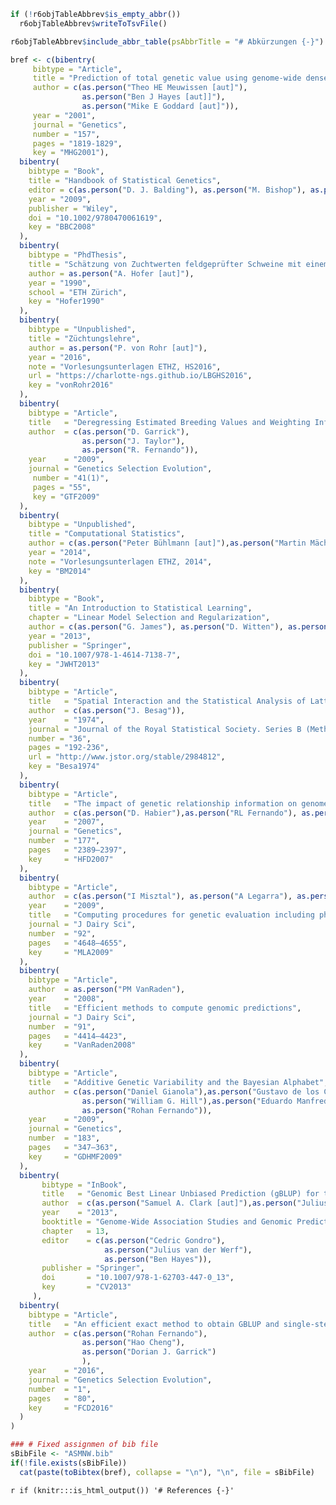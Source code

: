 <!-- ------------------------------------------------------------------- --
  -- END of document:  Below this must not be anything, except the stuff --
  -- concerning the table of abbreviations                               --> 
  

```r
if (!r6objTableAbbrev$is_empty_abbr())
  r6objTableAbbrev$writeToTsvFile()
```

```r
r6objTableAbbrev$include_abbr_table(psAbbrTitle = "# Abkürzungen {-}")
```


```r
bref <- c(bibentry(
     bibtype = "Article",
     title = "Prediction of total genetic value using genome-wide dense marker maps",
     author = c(as.person("Theo HE Meuwissen [aut]"), 
                as.person("Ben J Hayes [aut]]"),
                as.person("Mike E Goddard [aut]")),
     year = "2001",
     journal = "Genetics",
     number = "157",
     pages = "1819-1829",
     key = "MHG2001"),
  bibentry(
    bibtype = "Book",
    title = "Handbook of Statistical Genetics",
    editor = c(as.person("D. J. Balding"), as.person("M. Bishop"), as.person("C. Cannings")),
    year = "2009",
    publisher = "Wiley",
    doi = "10.1002/9780470061619",
    key = "BBC2008"
  ),
  bibentry(
    bibtype = "PhdThesis",
    title = "Schätzung von Zuchtwerten feldgeprüfter Schweine mit einem Mehrmerkmals-Tiermodell",
    author = as.person("A. Hofer [aut]"),
    year = "1990",
    school = "ETH Zürich",
    key = "Hofer1990"
  ),
  bibentry(
    bibtype = "Unpublished",
    title = "Züchtungslehre",
    author = as.person("P. von Rohr [aut]"),
    year = "2016",
    note = "Vorlesungsunterlagen ETHZ, HS2016",
    url = "https://charlotte-ngs.github.io/LBGHS2016",
    key = "vonRohr2016"
  ),
  bibentry(
    bibtype = "Article",
    title   = "Deregressing Estimated Breeding Values and Weighting Information for Genomic Regression Analyses",
    author  = c(as.person("D. Garrick"), 
                as.person("J. Taylor"), 
                as.person("R. Fernando")),
    year    = "2009",
    journal = "Genetics Selection Evolution",
     number = "41(1)",
     pages = "55",
     key = "GTF2009"
  ),
  bibentry(
    bibtype = "Unpublished",
    title = "Computational Statistics",
    author = c(as.person("Peter Bühlmann [aut]"),as.person("Martin Mächler [aut]")),
    year = "2014",
    note = "Vorlesungsunterlagen ETHZ, 2014",
    key = "BM2014"
  ),
  bibentry(
    bibtype = "Book",
    title = "An Introduction to Statistical Learning",
    chapter = "Linear Model Selection and Regularization",
    author = c(as.person("G. James"), as.person("D. Witten"), as.person("T. Hastie"), as.person("R. Tibshirani")),
    year = "2013",
    publisher = "Springer",
    doi = "10.1007/978-1-4614-7138-7",
    key = "JWHT2013"
  ),
  bibentry(
    bibtype = "Article",
    title   = "Spatial Interaction and the Statistical Analysis of Lattice Systems",
    author  = c(as.person("J. Besag")),
    year    = "1974",
    journal = "Journal of the Royal Statistical Society. Series B (Methodological)",
    number = "36",
    pages = "192-236",
    url = "http://www.jstor.org/stable/2984812",
    key = "Besa1974"
  ),
  bibentry(
    bibtype = "Article",
    title   = "The impact of genetic relationship information on genome-assisted breeding values",
    author  = c(as.person("D. Habier"),as.person("RL Fernando"), as.person("JCM Dekkers")),
    year    = "2007",
    journal = "Genetics",
    number  = "177",
    pages   = "2389–2397",
    key     = "HFD2007"
  ),
  bibentry(
    bibtype = "Article",
    author  = c(as.person("I Misztal"), as.person("A Legarra"), as.person("I Aguilar")),
    year    = "2009",
    title   = "Computing procedures for genetic evaluation including phenotypic, full pedigree, and genomic information", 
    journal = "J Dairy Sci",
    number  = "92",
    pages   = "4648–4655",
    key     = "MLA2009"
  ),
  bibentry(
    bibtype = "Article",
    author  = as.person("PM VanRaden"),
    year    = "2008",
    title   = "Efficient methods to compute genomic predictions",
    journal = "J Dairy Sci",
    number  = "91",
    pages   = "4414–4423",
    key     = "VanRaden2008"
  ),
  bibentry(
    bibtype = "Article",
    title   = "Additive Genetic Variability and the Bayesian Alphabet",
    author  = c(as.person("Daniel Gianola"),as.person("Gustavo de los Campos"),
                as.person("William G. Hill"),as.person("Eduardo Manfredi"),
                as.person("Rohan Fernando")),
    year    = "2009",
    journal = "Genetics",
    number  = "183",
    pages   = "347–363",
    key     = "GDHMF2009"
  ),
  bibentry(
       bibtype = "InBook",
       title   = "Genomic Best Linear Unbiased Prediction (gBLUP) for the Estimation of Genomic Breeding Values",
       author  = c(as.person("Samuel A. Clark [aut]"),as.person("Julius van der Werf [aut]")),
       year    = "2013",
       booktitle = "Genome-Wide Association Studies and Genomic Prediction, Methods in Molecular Biology, vol 1019",
       chapter   = 13,
       editor    = c(as.person("Cedric Gondro"), 
                     as.person("Julius van der Werf"),
                     as.person("Ben Hayes")),
       publisher = "Springer",
       doi       = "10.1007/978-1-62703-447-0_13",
       key       = "CV2013"
     ),
  bibentry(
    bibtype = "Article",
    title   = "An efficient exact method to obtain GBLUP and single-step GBLUP when the genomic relationship matrix is singular",
    author  = c(as.person("Rohan Fernando"),
                as.person("Hao Cheng"),
                as.person("Dorian J. Garrick")
                ),
    year    = "2016",
    journal = "Genetics Selection Evolution",
    number  = "1",
    pages   = "80",
    key     = "FCD2016"
  )
)

### # Fixed assignmen of bib file
sBibFile <- "ASMNW.bib"
if(!file.exists(sBibFile))
  cat(paste(toBibtex(bref), collapse = "\n"), "\n", file = sBibFile)
```


`r if (knitr:::is_html_output()) '# References {-}'`
